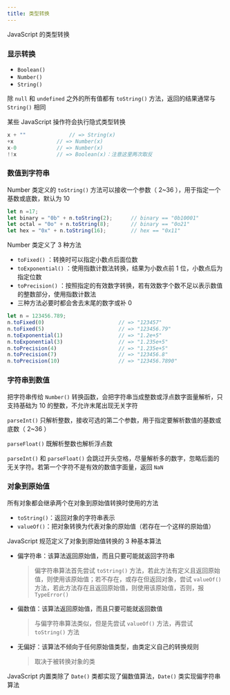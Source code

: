 ```yaml
---
title: 类型转换
---
```


JavaScript 的类型转换
<Table
  data={{
    position: ["center","center","center","center"],
    header: ["值", "转换为字符串", "转换为数值", "转换为布尔值"],
    body: [
      ["undefined", '"undefined"', `NaN`, `false`],
      ["null", '"null"', `0`, `false`],
      ["true", '"true"', `1`],
      ["false", '"“false”"', `0`],
      ['""（空字符串）', null, `0`, "false"],
      ['"1.2"（非空，数值）', null, `1.2`, "true"],
      ['"one"（非空，非数值）', null, `NaN`, "true"],
      ["0", '"0"', null, "false"],
      ["-0", '"0"', null, "false"],
      ["1（有限，非零）", '"1"', null, "true"],
      ["Infinity", '"Infinity"', null, "true"],
      ["-Infinity", '"-Infinity"', null, "true"],
      ["NaN", '"NaN"', null, "false"],
      ["{ }（任何对象）", null, null, "true"],
      ["[ ]（空数组）", '""', 0, "true"],
      ["[9]（一个数值元素）", '"9"', 9, "true"],
      ["['a']（任何其他数组）", "使用 join()方法", "NaN", "true"],
      ["Function( )[ ] ", null, "NaN", "true"],
    ],
  }}
/>


### **显示转换**

- `Boolean()`
- `Number()`
- `String()`

除 `null` 和 `undefined` 之外的所有值都有 `toString()` 方法，返回的结果通常与 `String()` 相同

某些 JavaScript 操作符会执行隐式类型转换

```js
x + ""				// => String(x)
+x				// => Number(x)
x-0				// => Number(x)
!!x				// => Boolean(x)：注意这里两次取反
```



### 数值到字符串

Number 类定义的  `toString()` 方法可以接收一个参数（ 2~36 ），用于指定一个基数或底数，默认为 10

```js
let n =17;
let binary = "0b" + n.toString(2);		// binary == "0b10001"
let octal = "0o" + n.toString(8);		// binary == "0o21"
let hex = "0x" + n.toString(16);		// hex == "0x11"
```

Number 类定义了 3 种方法

- `toFixed()` ：转换时可以指定小数点后面位数
- `toExponential()` ：使用指数计数法转换，结果为小数点前 1 位，小数点后为指定位数
- `toPrecision()` ：按照指定的有效数字转换，若有效数字个数不足以表示数值的整数部分，使用指数计数法
- 三种方法必要时都会舍去末尾的数字或补 0

```js
let n = 123456.789;
n.toFixed(0)						// => "123457"
n.toFixed(5)						// => "123456.79"
n.toExponential(1)					// => "1.2e+5"
n.toExponential(3)					// => "1.235e+5"
n.toPrecision(4)					// => "1.235e+5"
n.toPrecision(7)					// => "123456.8"
n.toPrecision(10)					// => "123456.7890"
```



### 字符串到数值

把字符串传给 `Number()` 转换函数，会把字符串当成整数或浮点数字面量解析，只支持基础为 10 的整数，不允许末尾出现无关字符

`parseInt()` 只解析整数，接收可选的第二个参数，用于指定要解析数值的基数或底数（ 2~36 ）

`parseFloat()` 既解析整数也解析浮点数

`parseInt()` 和 `parseFloat()` 会跳过开头空格，尽量解析多的数字，忽略后面的无关字符。若第一个字符不是有效的数值字面量，返回 `NaN` 



### 对象到原始值

所有对象都会继承两个在对象到原始值转换时使用的方法

- `toString()`：返回对象的字符串表示
- `valueOf()`：把对象转换为代表对象的原始值（若存在一个这样的原始值）



JavaScript 规范定义了对象到原始值转换的 3 种基本算法

- 偏字符串：该算法返回原始值，而且只要可能就返回字符串

  > 偏字符串算法首先尝试 `toString()` 方法，若此方法有定义且返回原始值，则使用该原始值；若不存在，或存在但返回对象，尝试 `valueOf()` 方法，若此方法存在且返回原始值，则使用该原始值，否则，报 `TypeError()`

- 偏数值：该算法返回原始值，而且只要可能就返回数值

  > 与偏字符串算法类似，但是先尝试 `valueOf()` 方法，再尝试 `toString()` 方法

- 无偏好：该算法不倾向于任何原始值类型，由类定义自己的转换规则

  > 取决于被转换对象的类

JavaScript 内置类除了 `Date()` 类都实现了偏数值算法，`Date()` 类实现偏字符串算法